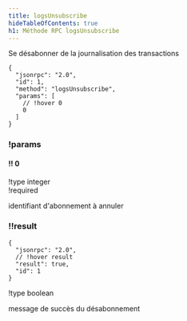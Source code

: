 ```yaml
---
title: logsUnsubscribe
hideTableOfContents: true
h1: Méthode RPC logsUnsubscribe
---
```


Se désabonner de la journalisation des transactions

<APIMethod>

```jsonc !!request
{
  "jsonrpc": "2.0",
  "id": 1,
  "method": "logsUnsubscribe",
  "params": [
    // !hover 0
    0
  ]
}
```

### !params

#### !! 0

!type integer  
!required

identifiant d'abonnement à annuler

### !!result

```jsonc !response
{
  "jsonrpc": "2.0",
  // !hover result
  "result": true,
  "id": 1
}
```

!type boolean

message de succès du désabonnement

</APIMethod>
